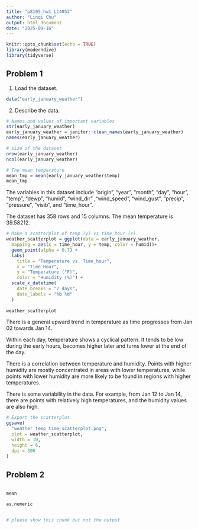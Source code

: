 ```yaml
---
title: "p8105_hw1_LC4052"
author: "Linqi Chu"
output: html_document
date: "2025-09-16"
---
```


```r
knitr::opts_chunk$set(echo = TRUE)
library(moderndive)
library(tidyverse)

```

## Problem 1

1. Load the dataset.

```r
data("early_january_weather")

```

2. Describe the data.

```r
# Names and values of important variables
str(early_january_weather)
early_january_weather = janitor::clean_names(early_january_weather)
names(early_january_weather)

```
```r
# size of the dataset
nrow(early_january_weather)
ncol(early_january_weather)

```

```r
# The mean temperature
mean_tmp = mean(early_january_weather$temp)
mean_tmp

```
The variables in this dataset include "origin", "year", "month", "day", "hour", "temp", "dewp", "humid", "wind_dir" ,"wind_speed", "wind_gust", "precip", "pressure", "visib", and "time_hour".

The dataset has 358 rows and 15 columns. The mean temperature is 39.58212.


```r
# Make a scatterplot of temp (y) vs time_hour (x)
weather_scatterplot = ggplot(data = early_january_weather, 
  mapping = aes(x = time_hour, y = temp, color = humid))+ 
  geom_point(alpha = 0.7) + 
  labs(
    title = "Temperature vs. Time_hour",
    x = "Time Hour",
    y = "Temperature (°F)",
    color = "Humidity (%)") +
  scale_x_datetime(
    date_breaks = "2 days",
    date_labels = "%b %d"
  )
  
weather_scatterplot

```

There is a general upward trend in temperature as time progresses from Jan 02 towards Jan 14. 

Within each day, temperature shows a cyclical pattern. It tends to be low during the early hours, becomes higher later and turns lower at the end of the day.

There is a correlation between temperature and humidity. Points with higher humidity are mostly concentrated in areas with lower temperatures, while points with lower humidity are more likely to be found in regions with higher temperatures.

There is some variability in the data. For example, from Jan 12 to Jan 14, there are points with relatively high temperatures, and the humidity values are also high.


```r
# Export the scatterplot
ggsave(
  "weather_temp_time_scatterplot.png",
  plot = weather_scatterplot,
  width = 10, 
  height = 6, 
  dpi = 300
)

```




## Problem 2

```r




```


```r
mean

as.numeric


# please show this chunk but not the output



```


